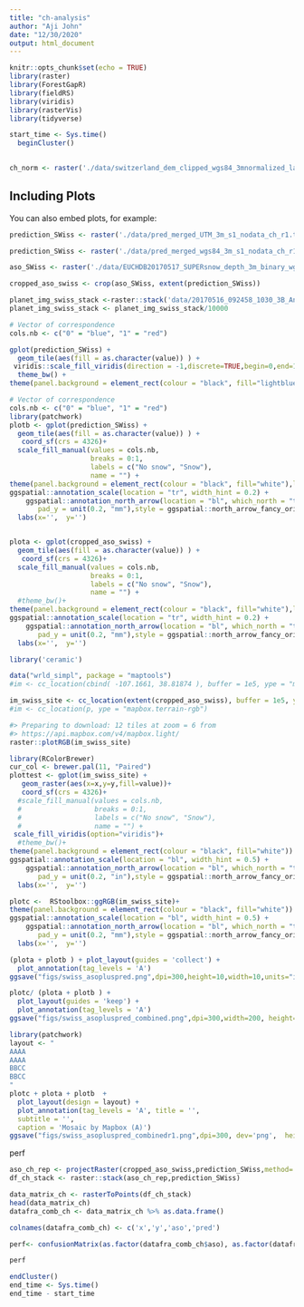 ```yaml
---
title: "ch-analysis"
author: "Aji John"
date: "12/30/2020"
output: html_document
---
```


```r
knitr::opts_chunk$set(echo = TRUE)
library(raster)
library(ForestGapR)
library(fieldRS)
library(viridis)
library(rasterVis)
library(tidyverse)
```


```r
start_time <- Sys.time()
  beginCluster()
  
```

```r
ch_norm <- raster('./data/switzerland_dem_clipped_wgs84_3mnormalized_layers_r2.tiff')
```

## Including Plots

You can also embed plots, for example:

```r
prediction_SWiss <- raster('./data/pred_merged_UTM_3m_s1_nodata_ch_r1.tif')
```

```r
prediction_SWiss <- raster('./data/pred_merged_wgs84_3m_s1_nodata_ch_r1.tif')
```

```r
aso_SWiss <- raster('./data/EUCHDB20170517_SUPERsnow_depth_3m_binary_wgs84_3m.tif')

cropped_aso_swiss <- crop(aso_SWiss, extent(prediction_SWiss))

```

```r
planet_img_swiss_stack <-raster::stack('data/20170516_092458_1030_3B_AnalyticMS_SR_clip.tif')
planet_img_swiss_stack <- planet_img_swiss_stack/10000
```



```r
# Vector of correspondence
cols.nb <- c("0" = "blue", "1" = "red")

gplot(prediction_SWiss) + 
  geom_tile(aes(fill = as.character(value)) ) +
 viridis::scale_fill_viridis(direction = -1,discrete=TRUE,begin=0,end=1, na.value='#FFFFFF00') + 
  theme_bw() +
theme(panel.background = element_rect(colour = "black", fill="lightblue")) 
```

```r
# Vector of correspondence
cols.nb <- c("0" = "blue", "1" = "red")
library(patchwork)
plotb <- gplot(prediction_SWiss) + 
  geom_tile(aes(fill = as.character(value)) ) +
   coord_sf(crs = 4326)+
  scale_fill_manual(values = cols.nb,
                    breaks = 0:1,
                    labels = c("No snow", "Snow"),
                    name = "") +
theme(panel.background = element_rect(colour = "black", fill="white"),legend.position = "bottom") +
ggspatial::annotation_scale(location = "tr", width_hint = 0.2) +
    ggspatial::annotation_north_arrow(location = "bl", which_north = "true", 
       pad_y = unit(0.2, "mm"),style = ggspatial::north_arrow_fancy_orienteering) +
  labs(x='',  y='') 


plota <- gplot(cropped_aso_swiss) + 
  geom_tile(aes(fill = as.character(value)) ) +
   coord_sf(crs = 4326)+
  scale_fill_manual(values = cols.nb,
                    breaks = 0:1,
                    labels = c("No snow", "Snow"),
                    name = "") +
  #theme_bw()+
theme(panel.background = element_rect(colour = "black", fill="white"),legend.position = "none") +
ggspatial::annotation_scale(location = "tr", width_hint = 0.2) +
    ggspatial::annotation_north_arrow(location = "bl", which_north = "true", 
       pad_y = unit(0.2, "mm"),style = ggspatial::north_arrow_fancy_orienteering) +
  labs(x='',  y='') 


```

```r
library('ceramic')

data("wrld_simpl", package = "maptools")
#im <- cc_location(cbind( -107.1661, 38.81874 ), buffer = 1e5, ype = "mapbox.satellite")

im_swiss_site <- cc_location(extent(cropped_aso_swiss), buffer = 1e5, ype = "mapbox.satellite")
#im <- cc_location(p, ype = "mapbox.terrain-rgb")

#> Preparing to download: 12 tiles at zoom = 6 from 
#> https://api.mapbox.com/v4/mapbox.light/
raster::plotRGB(im_swiss_site)
```


```r
library(RColorBrewer)
cur_col <- brewer.pal(11, "Paired") 
plottest <- gplot(im_swiss_site) + 
   geom_raster(aes(x=x,y=y,fill=value))+
   coord_sf(crs = 4326)+
  #scale_fill_manual(values = cols.nb,
  #                  breaks = 0:1,
  #                  labels = c("No snow", "Snow"),
  #                  name = "") +
 scale_fill_viridis(option="viridis")+
  #theme_bw()+
theme(panel.background = element_rect(colour = "black", fill="white")) +
ggspatial::annotation_scale(location = "bl", width_hint = 0.5) +
    ggspatial::annotation_north_arrow(location = "bl", which_north = "true", 
       pad_y = unit(0.2, "in"),style = ggspatial::north_arrow_fancy_orienteering) +
  labs(x='',  y='') 
``` 
 
```r
 
plotc <-  RStoolbox::ggRGB(im_swiss_site)+
theme(panel.background = element_rect(colour = "black", fill="white")) +
ggspatial::annotation_scale(location = "bl", width_hint = 0.5) +
    ggspatial::annotation_north_arrow(location = "bl", which_north = "true", 
       pad_y = unit(0.2, "mm"),style = ggspatial::north_arrow_fancy_orienteering) +
  labs(x='',  y='') 
```


```r
(plota + plotb ) + plot_layout(guides = 'collect') + 
  plot_annotation(tag_levels = 'A')
ggsave("figs/swiss_asopluspred.png",dpi=300,height=10,width=10,units="in")

```


```r
plotc/ (plota + plotb ) + 
  plot_layout(guides = 'keep') + 
  plot_annotation(tag_levels = 'A')
ggsave("figs/swiss_asopluspred_combined.png",dpi=300,width=200, height=300, units="mm")
```
```r
library(patchwork)
layout <- "
AAAA
AAAA
BBCC
BBCC
"
plotc + plota + plotb  +
  plot_layout(design = layout) +
  plot_annotation(tag_levels = 'A', title = '',
  subtitle = '',
  caption = 'Mosaic by Mapbox (A)')
ggsave("figs/swiss_asopluspred_combinedr1.png",dpi=300, dev='png',  height=8, width=10,units="in")
```

perf

```r
aso_ch_rep <- projectRaster(cropped_aso_swiss,prediction_SWiss,method='ngb')
df_ch_stack <- raster::stack(aso_ch_rep,prediction_SWiss)

data_matrix_ch <- rasterToPoints(df_ch_stack)
head(data_matrix_ch)
datafra_comb_ch <- data_matrix_ch %>% as.data.frame()

colnames(datafra_comb_ch) <- c('x','y','aso','pred')

perf<- confusionMatrix(as.factor(datafra_comb_ch$aso), as.factor(datafra_comb_ch$pred),mode = "prec_recall")

perf
```


```r
endCluster()
end_time <- Sys.time()
end_time - start_time

```
